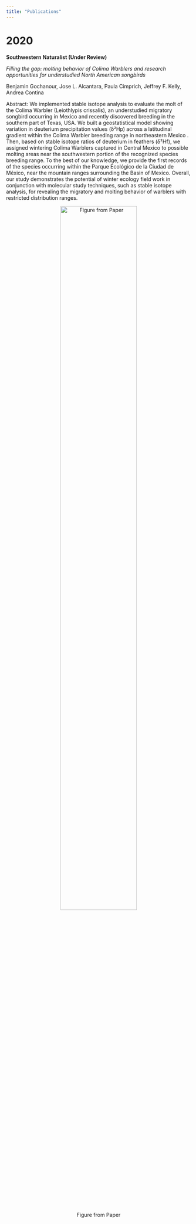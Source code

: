 ```yaml
---
title: "Publications"
---
```


# **2020**

**Southwestern Naturalist (Under Review)**

*Filling the gap: molting behavior of Colima Warblers and research opportunities for understudied North American songbirds*

Benjamin Gochanour, Jose L. Alcantara, Paula Cimprich, Jeffrey F. Kelly, Andrea Contina

Abstract: We implemented stable isotope analysis to evaluate the molt of the Colima Warbler (Leiothlypis crissalis), an understudied migratory songbird occurring in Mexico and recently discovered breeding in the southern part of Texas, USA. We built a geostatistical model showing variation in deuterium precipitation values (δ²Hp) across a latitudinal gradient within the Colima Warbler breeding range in northeastern Mexico . Then, based on stable isotope ratios of deuterium in feathers (δ²Hf), we assigned wintering Colima Warblers captured in Central Mexico to possible molting areas near the southwestern portion of the recognized species breeding range. To the best of our knowledge, we provide the first records of the species occurring within the Parque Ecológico de la Ciudad de México, near the mountain ranges surrounding the Basin of Mexico. Overall, our study demonstrates the potential  of winter ecology field work in conjunction with molecular study techniques, such as stable isotope analysis,  for revealing the migratory and molting behavior of warblers with restricted distribution ranges. 

<center>
![Figure from Paper](homepic2.jpeg){width=70% height=70%}
</center>
<br>
